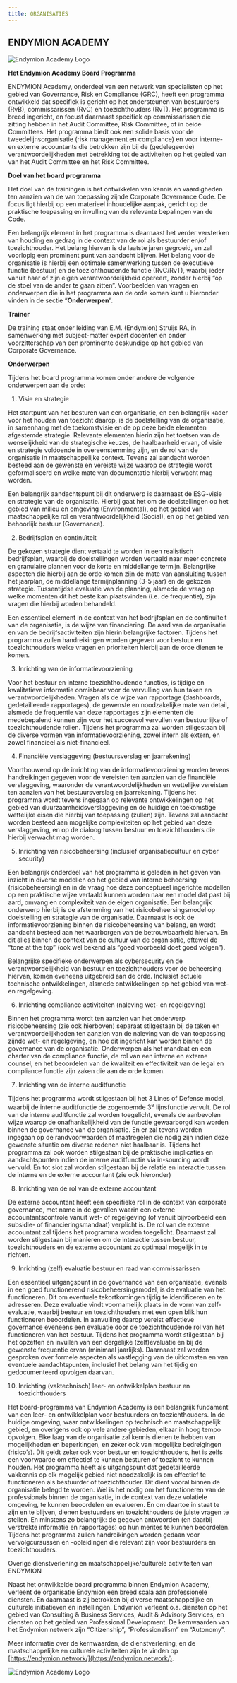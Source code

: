 ```yaml
---
title: ORGANISATIES  
---
```


## ENDYMION ACADEMY

![Endymion Academy Logo](/images/organizations/endymion-academy-logo.png)

**Het Endymion Academy Board Programma**

ENDYMION Academy, onderdeel van een netwerk van specialisten op het gebied van
Governance, Risk en Compliance (GRC), heeft een programma ontwikkeld dat
specifiek is gericht op het ondersteunen van bestuurders (RvB), commissarissen
(RvC) en toezichthouders (RvT). Het programma is breed ingericht, en focust
daarnaast specifiek op commissarissen die zitting hebben in het Audit Committee,
Risk Committee, of in beide Committees. Het programma biedt ook een solide basis
voor de tweedelijnsorganisatie (risk management en compliance) en voor interne-
en externe accountants die betrokken zijn bij de (gedelegeerde)
verantwoordelijkheden met betrekking tot de activiteiten op het gebied van van
het Audit Committee en het Risk Committee.

**Doel van het board programma**

Het doel van de trainingen is het ontwikkelen van kennis en vaardigheden ten
aanzien van de van toepassing zijnde Corporate Governance Code. De focus ligt
hierbij op een materieel inhoudelijke aanpak, gericht op de praktische
toepassing en invulling van de relevante bepalingen van de Code.

Een belangrijk element in het programma is daarnaast het verder versterken van
houding en gedrag in de context van de rol als bestuurder en/of toezichthouder.
Het belang hiervan is de laatste jaren gegroeid, en zal voorlopig een prominent
punt van aandacht blijven. Het belang voor de organisatie is hierbij een
optimale samenwerking tussen de executieve functie (bestuur) en de
toezichthoudende functie (RvC/RvT), waarbij ieder vanuit haar of zijn eigen
verantwoordelijkheid opereert, zonder hierbij “op de stoel van de ander te gaan
zitten”. Voorbeelden van vragen en onderwerpen die in het programma aan de orde
komen kunt u hieronder vinden in de sectie “**Onderwerpen**”.

**Trainer**

De training staat onder leiding van E.M. (Endymion) Struijs RA, in samenwerking
met subject-matter expert docenten en onder voorzitterschap van een prominente
deskundige op het gebied van Corporate Governance.

**Onderwerpen**

Tijdens het board programma komen onder andere de volgende onderwerpen aan de
orde:

1. Visie en strategie

Het startpunt van het besturen van een organisatie, en een belangrijk kader voor
het houden van toezicht daarop, is de doelstelling van de organisatie, in
samenhang met de toekomstvisie en de op deze beide elementen afgestemde
strategie. Relevante elementen hierin zijn het toetsen van de wenselijkheid van
de strategische keuzes, de haalbaarheid ervan, of visie en strategie voldoende
in overeenstemming zijn, en de rol van de organisatie in maatschappelijke
context. Tevens zal aandacht worden besteed aan de gewenste en vereiste wijze
waarop de strategie wordt geformaliseerd en welke mate van documentatie hierbij
verwacht mag worden.

Een belangrijk aandachtspunt bij dit onderwerp is daarnaast de ESG-visie en
strategie van de organisatie. Hierbij gaat het om de doelstellingen op het
gebied van milieu en omgeving (Environmental), op het gebied van
maatschappelijke rol en verantwoordelijkheid (Social), en op het gebied van
behoorlijk bestuur (Governance).

2. Bedrijfsplan en continuïteit

De gekozen strategie dient vertaald te worden in een realistisch bedrijfsplan,
waarbij de doelstellingen worden vertaald naar meer concrete en granulaire
plannen voor de korte en middellange termijn. Belangrijke aspecten die hierbij
aan de orde komen zijn de mate van aansluiting tussen het jaarplan, de
middellange termijnplanning (3-5 jaar) en de gekozen strategie. Tussentijdse
evaluatie van de planning, alsmede de vraag op welke momenten dit het beste kan
plaatsvinden (i.e. de frequentie), zijn vragen die hierbij worden behandeld.

Een essentieel element in de context van het bedrijfsplan en de continuïteit van
de organisatie, is de wijze van financiering. De aard van de organisatie en van
de bedrijfsactiviteiten zijn hierin belangrijke factoren. Tijdens het programma
zullen handreikingen worden gegeven voor bestuur en toezichthouders welke vragen
en prioriteiten hierbij aan de orde dienen te komen.

3. Inrichting van de informatievoorziening

Voor het bestuur en interne toezichthoudende functies, is tijdige en
kwalitatieve informatie onmisbaar voor de vervulling van hun taken en
verantwoordelijkheden. Vragen als de wijze van rapportage (dashboards,
gedetailleerde rapportages), de gewenste en noodzakelijke mate van detail,
alsmede de frequentie van deze rapportages zijn elementen die medebepalend
kunnen zijn voor het succesvol vervullen van bestuurlijke of toezichthoudende
rollen. Tijdens het programma zal worden stilgestaan bij de diverse vormen van
informatievoorziening, zowel intern als extern, en zowel financieel als
niet-financieel.

4. Financiële verslaggeving (bestuursverslag en jaarrekening)

Voortbouwend op de inrichting van de informatievoorziening worden tevens
handreikingen gegeven voor de vereisten ten aanzien van de financiële
verslaggeving, waaronder de verantwoordelijkheden en wettelijke vereisten ten
aanzien van het bestuursverslag en jaarrekening. Tijdens het programma wordt
tevens ingegaan op relevante ontwikkelingen op het gebied van
duurzaamheidsverslaggeving en de huidige en toekomstige wettelijke eisen die
hierbij van toepassing (zullen) zijn. Tevens zal aandacht worden besteed aan
mogelijke complexiteiten op het gebied van deze verslaggeving, en op de dialoog
tussen bestuur en toezichthouders die hierbij verwacht mag worden.

5. Inrichting van risicobeheersing (inclusief organisatiecultuur en cyber
   security)

Een belangrijk onderdeel van het programma is geleden in het geven van inzicht
in diverse modellen op het gebied van interne beheersing (risicobeheersing) en
in de vraag hoe deze conceptueel ingerichte modellen op een praktische wijze
vertaald kunnen worden naar een model dat past bij aard, omvang en complexiteit
van de eigen organisatie. Een belangrijk onderwerp hierbij is de afstemming van
het risicobeheersingsmodel op doelstelling en strategie van de organisatie.
Daarnaast is ook de informatievoorziening binnen de risicobeheersing van belang,
en wordt aandacht besteed aan het waarborgen van de betrouwbaarheid hiervan. En
dit alles binnen de context van de cultuur van de organisatie, oftewel de “tone
at the top” (ook wel bekend als “goed voorbeeld doet goed volgen”).

Belangrijke specifieke onderwerpen als cybersecurity en de verantwoordelijkheid
van bestuur en toezichthouders voor de beheersing hiervan, komen eveneens
uitgebreid aan de orde. Inclusief actuele technische ontwikkelingen, alsmede
ontwikkelingen op het gebied van wet- en regelgeving.

6. Inrichting compliance activiteiten (naleving wet- en regelgeving)

Binnen het programma wordt ten aanzien van het onderwerp risicobeheersing (zie
ook hierboven) separaat stilgestaan bij de taken en verantwoordelijkheden ten
aanzien van de naleving van de van toepassing zijnde wet- en regelgeving, en hoe
dit ingericht kan worden binnen de governance van de organisatie. Onderwerpen
als het mandaat en een charter van de compliance functie, de rol van een interne
en externe counsel, en het beoordelen van de kwaliteit en effectiviteit van de
legal en compliance functie zijn zaken die aan de orde komen.

7. Inrichting van de interne auditfunctie

Tijdens het programma wordt stilgestaan bij het 3 Lines of Defense model,
waarbij de interne auditfunctie de zogenoemde 3<sup>e</sup> lijnsfunctie
vervult. De rol van de interne auditfunctie zal worden toegelicht, evenals de
aanbevolen wijze waarop de onafhankelijkheid van de functie gewaarborgd kan
worden binnen de governance van de organisatie. En er zal tevens worden ingegaan
op de randvoorwaarden of maatregelen die nodig zijn indien deze gewenste
situatie om diverse redenen niet haalbaar is. Tijdens het programma zal ook
worden stilgestaan bij de praktische implicaties en aandachtspunten indien de
interne auditfunctie via in-sourcing wordt vervuld. En tot slot zal worden
stilgestaan bij de relatie en interactie tussen de interne en de externe
accountant (zie ook hieronder)

8. Inrichting van de rol van de externe accountant

De externe accountant heeft een specifieke rol in de context van corporate
governance, met name in de gevallen waarin een externe accountantscontrole
vanuit wet- of regelgeving (of vanuit bijvoorbeeld een subsidie- of
financieringsmandaat) verplicht is. De rol van de externe accountant zal tijdens
het programma worden toegelicht. Daarnaast zal worden stilgestaan bij manieren
om de interactie tussen bestuur, toezichthouders en de externe accountant zo
optimaal mogelijk in te richten.

9. Inrichting (zelf) evaluatie bestuur en raad van commissarissen

Een essentieel uitgangspunt in de governance van een organisatie, evenals in een
goed functionerend risicobeheersingsmodel, is de evaluatie van het functioneren.
Dit om eventuele tekortkomingen tijdig te identificeren en te adresseren. Deze
evaluatie vindt voornamelijk plaats in de vorm van zelf-evaluatie, waarbij
bestuur en toezichthouders met een open blik hun functioneren beoordelen. In
aanvulling daarop vereist effectieve governance eveneens een evaluatie door de
toezichthoudende rol van het functioneren van het bestuur. Tijdens het programma
wordt stilgestaan bij het opzetten en invullen van een dergelijke
(zelf)evaluatie en bij de gewenste frequentie ervan (minimaal jaarlijks).
Daarnaast zal worden gesproken over formele aspecten als vastlegging van de
uitkomsten en van eventuele aandachtspunten, inclusief het belang van het tijdig
en gedocumenteerd opvolgen daarvan.

10. Inrichting (vaktechnisch) leer- en ontwikkelplan bestuur en toezichthouders

Het board-programma van Endymion Academy is een belangrijk fundament van een
leer- en ontwikkelplan voor bestuurders en toezichthouders. In de huidige
omgeving, waar ontwikkelingen op technisch en maatschappelijk gebied, en
overigens ook op vele andere gebieden, elkaar in hoog tempo opvolgen. Elke laag
van de organisatie zal kennis dienen te hebben van mogelijkheden en beperkingen,
en zeker ook van mogelijke bedreigingen (risico’s). Dit geldt zeker ook voor
bestuur en toezichthouders, het is zelfs een voorwaarde om effectief te kunnen
besturen of toezicht te kunnen houden. Het programma heeft als uitgangspunt dat
gedetailleerde vakkennis op elk mogelijk gebied niet noodzakelijk is om
effectief te functioneren als bestuurder of toezichthouder. Dit dient vooral
binnen de organisatie belegd te worden. Wel is het nodig om het functioneren van
de professionals binnen de organisatie, in de context van deze volatiele
omgeving, te kunnen beoordelen en evalueren. En om daartoe in staat te zijn en
te blijven, dienen bestuurders en toezichthouders de juiste vragen te stellen.
En minstens zo belangrijk: de gegeven antwoorden (en daarbij verstrekte
informatie en rapportages) op hun merites te kunnen beoordelen. Tijdens het
programma zullen handreikingen worden gedaan voor vervolgcursussen en
-opleidingen die relevant zijn voor bestuurders en toezichthouders.

Overige dienstverlening en maatschappelijke/culturele activiteiten van ENDYMION

Naast het ontwikkelde board programma binnen Endymion Academy, verleent de
organisatie Endymion een breed scala aan professionele diensten. En daarnaast is
zij betrokken bij diverse maatschappelijke en culturele initiatieven en
instellingen. Endymion verleent o.a. diensten op het gebied van Consulting &
Business Services, Audit & Advisory Services, en diensten op het gebied van
Professional Development. De kernwaarden van het Endymion netwerk zijn
“Citizenship”, “Professionalism” en “Autonomy”.

Meer informatie over de kernwaarden, de dienstverlening, en de maatschappelijke
en culturele activiteiten zijn te vinden op
[https://endymion.network/](https://endymion.network/).

![Endymion Academy Logo](/images/organizations/endymion-academy-logo.png)
